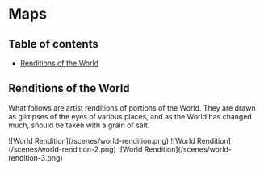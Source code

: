 
# Maps

## Table of contents

- [Renditions of the World](#renditions-of-the-world)

## Renditions of the World

What follows are artist renditions of portions of the World. They are drawn as glimpses of the eyes of various places, and as the World has changed much, should be taken with a grain of salt.

<Caption caption="The World, Galeus Monk, Year 0, Month 6">
  ![World Rendition](/scenes/world-rendition.png)
</Caption>

<Caption caption="World, Nicolas Arestrius in tutelage of Galeus Monk, Year 0, Month 7">
  ![World Rendition](/scenes/world-rendition-2.png)
</Caption>

<Caption caption="World, Galeus Monk, Year 0, Month 9">
  ![World Rendition](/scenes/world-rendition-3.png)
</Caption>
